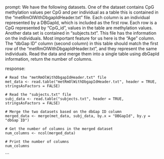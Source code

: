 prompt:
We have the following datasets. One of the dataset contains CpG methylation values per CpG and per individual as a table this is contained in the “metRmOlWithDbgapIdHeader.txt” file. Each column is an individual represented by a DBGapId, which is included as the first row. Each row is a CpG represented by "CpG_id", values in the table are methylation values. Another data set is contained in “subjects.txt”. This file has the information on the individuals. Most important feature for us here is the "Age" column. The "dbGap ID" column (second column) in this table should match the first row of the "metRmOlWithDbgapIdHeader.txt", and they represent the same individuals. 
Read the data and merge them into a single table using dbGapId information, return the number of columns.

response:
```
# Read the "metRmOlWithDbgapIdHeader.txt" file
met_data <- read.table("metRmOlWithDbgapIdHeader.txt", header = TRUE, stringsAsFactors = FALSE)

# Read the "subjects.txt" file
subj_data <- read.table("subjects.txt", header = TRUE, stringsAsFactors = FALSE)

# Merge the two datasets based on the dbGap ID column
merged_data <- merge(met_data, subj_data, by.x = "DBGapId", by.y = "dbGap ID")

# Get the number of columns in the merged dataset
num_columns <- ncol(merged_data)

# Print the number of columns
num_columns
```
```
